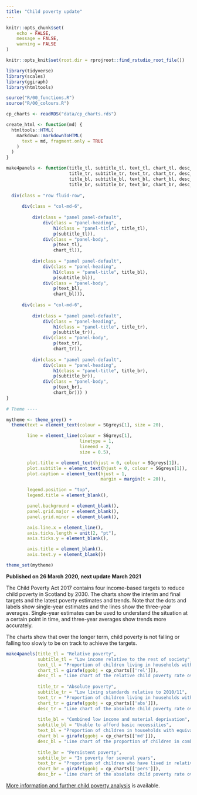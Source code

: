 ---
title: "Child poverty update"
---

```{r setup, include = FALSE}
knitr::opts_chunk$set(
	echo = FALSE,
	message = FALSE,
	warning = FALSE
)

knitr::opts_knit$set(root.dir = rprojroot::find_rstudio_root_file())

```

```{r}

library(tidyverse)
library(scales)
library(ggiraph)
library(htmltools)

source("R/00_functions.R")
source("R/00_colours.R")

cp_charts <- readRDS("data/cp_charts.rds")

create_html <- function(md) {
  htmltools::HTML(
    markdown::markdownToHTML(
      text = md, fragment.only = TRUE
    )
  )
}

make4panels <- function(title_tl, subtitle_tl, text_tl, chart_tl, desc_tl,
                        title_tr, subtitle_tr, text_tr, chart_tr, desc_tr,
                        title_bl, subtitle_bl, text_bl, chart_bl, desc_bl,
                        title_br, subtitle_br, text_br, chart_br, desc_br) {
  
  div(class = "row fluid-row",
     
      div(class = "col-md-6", 
          
          div(class = "panel panel-default",
              div(class = "panel-heading",
                  h1(class = "panel-title", title_tl),
                  p(subtitle_tl)),
              div(class = "panel-body",
                  p(text_tl),
                  chart_tl)),
              
          div(class = "panel panel-default",
              div(class = "panel-heading",
                  h1(class = "panel-title", title_bl),
                  p(subtitle_bl)),
              div(class = "panel-body",
                  p(text_bl),
                  chart_bl))),
     
      div(class = "col-md-6", 
          
          div(class = "panel panel-default",
              div(class = "panel-heading",
                  h1(class = "panel-title", title_tr),
                  p(subtitle_tr)),
              div(class = "panel-body",
                  p(text_tr),
                  chart_tr)),
          
          div(class = "panel panel-default",
              div(class = "panel-heading",
                  h1(class = "panel-title", title_br),
                  p(subtitle_br)),
              div(class = "panel-body",
                  p(text_br),
                  chart_br))) )
}
 
# Theme ----

mytheme <- theme_grey() +
  theme(text = element_text(colour = SGgreys[1], size = 20),

        line = element_line(colour = SGgreys[1],
                            linetype = 1,
                            lineend = 2,
                            size = 0.5),

        plot.title = element_text(hjust = 0, colour = SGgreys[1]),
        plot.subtitle = element_text(hjust = 0, colour = SGgreys[1]),
        plot.caption = element_text(hjust = 1,
                                    margin = margin(t = 20)),

        legend.position = "top",
        legend.title = element_blank(),

        panel.background = element_blank(),
        panel.grid.major = element_blank(),
        panel.grid.minor = element_blank(),

        axis.line.x = element_line(),
        axis.ticks.length = unit(2, "pt"),
        axis.ticks.y = element_blank(),

        axis.title = element_blank(),
        axis.text.y = element_blank())

theme_set(mytheme)

```

<!-- Include skip target at the top of the document -->

<script>
  $(document).ready(function(){
    $head = $('#header');
    $head.prepend('<div class=\"skiptarget\"><a id=\"maincontent\">-</a></div>')
    });
</script>

**Published on 26 March 2020, next update March 2021**

The Child Poverty Act 2017 contains four income-based targets to reduce child poverty in Scotland by 2030. The charts show the interim and final targets and the latest poverty estimates and trends. Note that the dots and labels show single-year estimates and the lines show the three-year averages. Single-year estimates can be used to understand the situation at a certain point in time, and three-year averages show trends more accurately.

The charts show that over the longer term, child poverty is not falling or falling too slowly to be on track to achieve the targets.

```{r panels}

make4panels(title_tl = "Relative poverty",
            subtitle_tl = "Low income relative to the rest of society", 
            text_tl = "Proportion of children living in households with equivalised incomes below 60% of the median (middle) UK income in the current year.", 
            chart_tl = girafe(ggobj = cp_charts[['rel']]), 
            desc_tl = "Line chart of the relative child poverty rate over time and the targets, showing a small increase in recent years that may now have stopped at a level remaining considerably above the targets.",
            
            title_tr = "Absolute poverty", 
            subtitle_tr = "Low living standards relative to 2010/11", 
            text_tr = "Proportion of children living in households with equivalised incomes below 60% of the median UK income in a base year (currently 2010/11) adjusted for inflation.", 
            chart_tr = girafe(ggobj = cp_charts[['abs']]), 
            desc_tr = "Line chart of the absolute child poverty rate over time and the targets, showing an initial fall followed by stagnation in recent years at a level considerably higher than the targets.",
            
            title_bl = "Combined low income and material deprivation", 
            subtitle_bl = "Unable to afford basic necessities", 
            text_bl = "Proportion of children in households with equivalised incomes below 70% of the median UK income and going without certain basic goods and services.", 
            chart_bl = girafe(ggobj = cp_charts[['md']]), 
            desc_bl = "Line chart of the proportion of children in combined low income and material deprivation over time and the targets, showing little change and a level that is considerably higher than the targets.",
            
            title_br = "Persistent poverty", 
            subtitle_br = "In poverty for several years", 
            text_br = "Proportion of children who have lived in relative poverty in three or more of the last four years.", 
            chart_br = girafe(ggobj = cp_charts[['pers']]), 
            desc_br = "Line chart of the absolute child poverty rate over time and the targets, showing an initial fall followed by stagnation in recent years at a level considerably higher than the targets.")


```


[More information and further child poverty analysis](https://www.gov.scot/collections/child-poverty-statistics/) is available.
